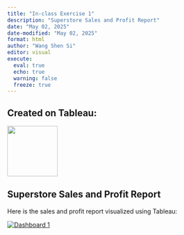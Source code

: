```yaml
---
title: "In-class Exercise 1"
description: "Superstore Sales and Profit Report"
date: "May 02, 2025"
date-modified: "May 02, 2025"
format: html
author: "Wang Shen Si"
editor: visual
execute: 
  eval: true
  echo: true
  warning: false
  freeze: true
---
```


## **Created on Tableau:**

![](https://isss608-vriadi.netlify.app/images/Tableau-Logo.jpg){width="116"}

## Superstore Sales and Profit Report

Here is the sales and profit report visualized using Tableau:

::: {#viz1746124253118 .tableauPlaceholder style="position: relative"}
<noscript><a href='#'> <img src="https://public.tableau.com/static/images/In/In-ClassEx02SuperstoreSalesandProfitReport_17456550823230/Dashboard1/1_rss.png" alt="Dashboard 1" style="border: none"/> </a></noscript>

<object class="tableauViz" style="display:none;">

<param name='host_url' value='https%3A%2F%2Fpublic.tableau.com%2F' /> <param name='embed_code_version' value='3' /> <param name='site_root' value='' /> <param name='name' value='In-ClassEx02SuperstoreSalesandProfitReport_17456550823230/Dashboard1' /> <param name='tabs' value='no' /> <param name='toolbar' value='yes' /> <param name='static_image'
           value='https://public.tableau.com/static/images/In/In-ClassEx02SuperstoreSalesandProfitReport_17456550823230/Dashboard1/1.png' /> <param name='animate_transition' value='yes' /> <param name='display_static_image' value='yes' /> <param name='display_spinner' value='yes' /> <param name='display_overlay' value='yes' /> <param name='display_count' value='yes' /> <param name='language' value='en-US' />

</object>
:::

```{=html}
<script type='text/javascript'>
  var divElement = document.getElementById('viz1746124253118');
  var vizElement = divElement.getElementsByTagName('object')[0];
  if (divElement.offsetWidth > 800) {
    vizElement.style.width = '100%';
    vizElement.style.height = (divElement.offsetWidth * 0.75) + 'px';
  } else if (divElement.offsetWidth > 500) {
    vizElement.style.width = '100%';
    vizElement.style.height = (divElement.offsetWidth * 0.75) + 'px';
  } else {
    vizElement.style.width = '100%';
    vizElement.style.height = '1027px';
  }
  var scriptElement = document.createElement('script');
  scriptElement.src = 'https://public.tableau.com/javascripts/api/viz_v1.js';
  vizElement.parentNode.insertBefore(scriptElement, vizElement);
</script>
```
